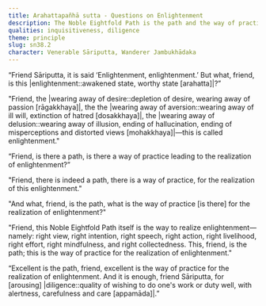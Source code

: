 ```yaml
---
title: Arahattapañhā sutta - Questions on Enlightenment
description: The Noble Eightfold Path is the path and the way of practice for the realization of enlightenment.
qualities: inquisitiveness, diligence
theme: principle
slug: sn38.2
character: Venerable Sāriputta, Wanderer Jambukhādaka
---
```


“Friend Sāriputta, it is said ‘Enlightenment, enlightenment.’ But what, friend, is this |enlightenment::awakened state, worthy state [arahatta]|?”

"Friend, the |wearing away of desire::depletion of desire, wearing away of passion [rāgakkhaya]|, the the |wearing away of aversion::wearing away of ill will, extinction of hatred [dosakkhaya]|, the |wearing away of delusion::wearing away of illusion, ending of hallucination, ending of misperceptions and distorted views [mohakkhaya]|—this is called enlightenment."

“Friend, is there a path, is there a way of practice leading to the realization of enlightenment?”

"Friend, there is indeed a path, there is a way of practice, for the realization of this enlightenment."

"And what, friend, is the path, what is the way of practice [is there] for the realization of enlightenment?"

"Friend, this Noble Eightfold Path itself is the way to realize enlightenment—namely: right view, right intention, right speech, right action, right livelihood, right effort, right mindfulness, and right collectedness. This, friend, is the path; this is the way of practice for the realization of enlightenment."

“Excellent is the path, friend, excellent is the way of practice for the realization of enlightenment. And it is enough, friend Sāriputta, for [arousing] |diligence::quality of wishing to do one's work or duty well, with alertness, carefulness and care [appamāda]|.”